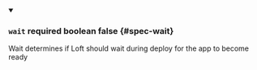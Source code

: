 
<details className="config-field" data-expandable="false" open>
<summary>

### `wait` <span className="config-field-required" data-required="false">required</span> <span className="config-field-type">boolean</span> <span className="config-field-default">false</span> <span className="config-field-enum"></span> {#spec-wait}

Wait determines if Loft should wait during deploy for the app to become ready

</summary>



</details>
